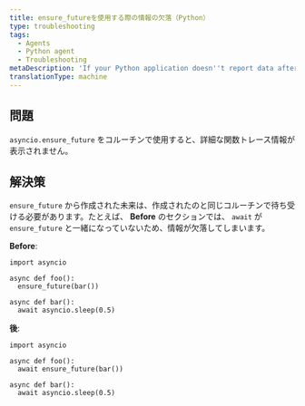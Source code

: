 ```yaml
---
title: ensure_futureを使用する際の情報の欠落（Python）
type: troubleshooting
tags:
  - Agents
  - Python agent
  - Troubleshooting
metaDescription: 'If your Python application doesn''t report data after a few minutes, try these troubleshooting steps.'
translationType: machine
---
```


## 問題

`asyncio.ensure_future` をコルーチンで使用すると、詳細な関数トレース情報が表示されません。

## 解決策

`ensure_future` から作成された未来は、作成されたのと同じコルーチンで待ち受ける必要があります。たとえば、 **Before** のセクションでは、 `await` が `ensure_future` と一緒になっていないため、情報が欠落してしまいます。

**Before**:

```
import asyncio

async def foo():
  ensure_future(bar())

async def bar():
  await asyncio.sleep(0.5)
```

**後**:

```
import asyncio

async def foo():
  await ensure_future(bar())

async def bar():
  await asyncio.sleep(0.5)
```